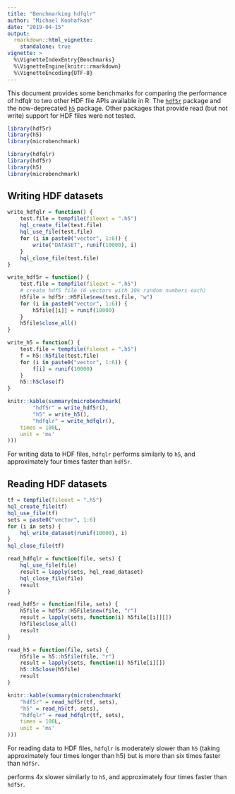 ```yaml
---
title: "Benchmarking hdfqlr"
author: "Michael Koohafkan"
date: "2019-04-15"
output: 
  rmarkdown::html_vignette:
    standalone: true
vignette: >
  %\VignetteIndexEntry{Benchmarks}
  %\VignetteEngine{knitr::rmarkdown}
  %\VignetteEncoding{UTF-8}
---
```


This document provides some benchmarks for comparing the performance
of hdfqlr to two other HDF file APIs available in R: The 
[`hdf5r`](https://cran.r-project.org/package=hdf5r) package 
and the now-deprecated
[`h5`](https://cran.r-project.org/package=h5) package. 
Other packages that provide read (but not write) support for HDF files
were not tested.

```r
library(hdf5r)
library(h5)
library(microbenchmark)
```

```r
library(hdfqlr)
library(hdf5r)
library(h5)
library(microbenchmark)
```


## Writing HDF datasets

```r
write_hdfqlr = function() {
	test.file = tempfile(fileext = ".h5")
	hql_create_file(test.file)
	hql_use_file(test.file)
	for (i in paste0("vector", 1:6)) {
		write("DATASET", runif(10000), i)
	}
	hql_close_file(test.file)
}

write_hdf5r = function() {
	test.file = tempfile(fileext = ".h5")
	# create hdf5 file (6 vectors with 10k random numbers each)
	h5file = hdf5r::H5File$new(test.file, "w")
	for (i in paste0("vector", 1:6)) {
		h5file[[i]] = runif(10000)
	}
	h5file$close_all()
}

write_h5 = function() {
	test.file = tempfile(fileext = ".h5")
	f = h5::h5file(test.file)
	for (i in paste0("vector", 1:6)) {
		f[i] = runif(10000)
	}
	h5::h5close(f)
}

knitr::kable(summary(microbenchmark(
		"hdf5r" = write_hdf5r(),
		"h5" = write_h5(),
		"hdfqlr" = write_hdfqlr(),
	times = 100L,
	unit = 'ms'
)))
```

For writing data to HDF files, `hdfqlr` performs similarly to `h5`, and
approximately four times faster than `hdf5r`.

## Reading HDF datasets

```r
tf = tempfile(fileext = ".h5")
hql_create_file(tf)
hql_use_file(tf)
sets = paste0("vector", 1:6)
for (i in sets) {
	hql_write_dataset(runif(10000), i)
}
hql_close_file(tf)

read_hdfqlr = function(file, sets) {
	hql_use_file(file)
	result = lapply(sets, hql_read_dataset)
	hql_close_file(file)
	result
}

read_hdf5r = function(file, sets) {
	h5file = hdf5r::H5File$new(file, "r")
	result = lapply(sets, function(i) h5file[[i]][])
	h5file$close_all()
	result
}

read_h5 = function(file, sets) {
	h5file = h5::h5file(file, "r")
	result = lapply(sets, function(i) h5file[i][])
	h5::h5close(h5file)
	result
}

knitr::kable(summary(microbenchmark(
	"hdf5r" = read_hdf5r(tf, sets),
	"h5" = read_h5(tf, sets),
	"hdfqlr" = read_hdfqlr(tf, sets),
	times = 100L,
	unit = 'ms'
)))
```

For reading data to HDF files, `hdfqlr` is moderately slower than
`h5` (taking approximately four times longer than h5) but is more
than six times faster than `hdf5r`.

performs 4x
slower
similarly to `h5`, and
approximately four times faster than `hdf5r`.
